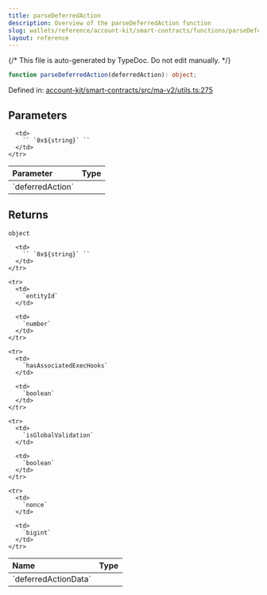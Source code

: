 ```yaml
---
title: parseDeferredAction
description: Overview of the parseDeferredAction function
slug: wallets/reference/account-kit/smart-contracts/functions/parseDeferredAction
layout: reference
---
```


{/* This file is auto-generated by TypeDoc. Do not edit manually. */}

```ts
function parseDeferredAction(deferredAction): object;
```

Defined in: [account-kit/smart-contracts/src/ma-v2/utils.ts:275](https://github.com/alchemyplatform/aa-sdk/blob/0cc60e9f694c242d91befdaa2f26cdec3ee389c5/account-kit/smart-contracts/src/ma-v2/utils.ts#L275)

## Parameters

<table>
  <thead>
    <tr>
      <th align="left">Parameter</th>
      <th align="left">Type</th>
    </tr>
  </thead>

  <tbody>
    <tr>
      <td>
        `deferredAction`
      </td>

      <td>
        `` `0x${string}` ``
      </td>
    </tr>

  </tbody>
</table>

## Returns

`object`

<table>
  <thead>
    <tr>
      <th align="left">Name</th>
      <th align="left">Type</th>
    </tr>
  </thead>

  <tbody>
    <tr>
      <td>
        `deferredActionData`
      </td>

      <td>
        `` `0x${string}` ``
      </td>
    </tr>

    <tr>
      <td>
        `entityId`
      </td>

      <td>
        `number`
      </td>
    </tr>

    <tr>
      <td>
        `hasAssociatedExecHooks`
      </td>

      <td>
        `boolean`
      </td>
    </tr>

    <tr>
      <td>
        `isGlobalValidation`
      </td>

      <td>
        `boolean`
      </td>
    </tr>

    <tr>
      <td>
        `nonce`
      </td>

      <td>
        `bigint`
      </td>
    </tr>

  </tbody>
</table>
